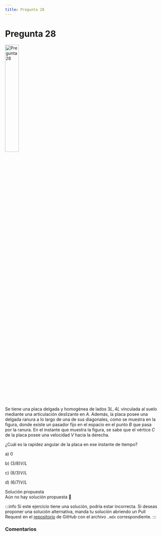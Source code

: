```yaml
---
title: Pregunta 28
---
```



# Pregunta 28

<Image
  src="science/dynamics/exercises/2018-2/p28/image.png"
  alt="Pregunta 28"
  width="30%"
/>

Se tiene una placa delgada y homogénea de lados $3L, 4L$ vinculada al suelo mediante una articulación deslizante en $A$. Además, la placa posee una delgada ranura a lo largo de una de sus diagonales, como se muestra en la figura, donde existe un pasador fijo en el espacio en el punto $B$ que pasa por la ranura. En el instante que muestra la figura, se sabe que el vértice $C$ de la placa posee una velocidad $V$ hacia la derecha.

¿Cuál es la rapidez angular de la placa en ese instante de tiempo?

a) $0$

b) $(3 / 8) V/L$

c) $(8 / 3) V/L$

d) $(6 / 7) V/L$

<MDXDetails>
<summary>Solución propuesta</summary>

<div className="exercise">
Aún no hay solución propuesta 🥲
</div>

:::info
Si este ejercicio tiene una solución, podría estar incorrecta. Si deseas proponer una solución alternativa, manda tu solución abriendo
un Pull Request en el [repositorio](https://github.com/crow-rojas/apuntes-fundamentals/pulls) de GitHub con el archivo
`.mdx` correspondiente.
:::

</MDXDetails>

### Comentarios

<Disqus
  url="https://crow-rojas.github.io/apuntes-fundamentals/docs/science/dynamics/exercises/2018-2/p28"
  identifier="docs/science/dynamics/exercises/2018-2/p28"
  title="2018-2 Dinámica - Pregunta 28"
/>
